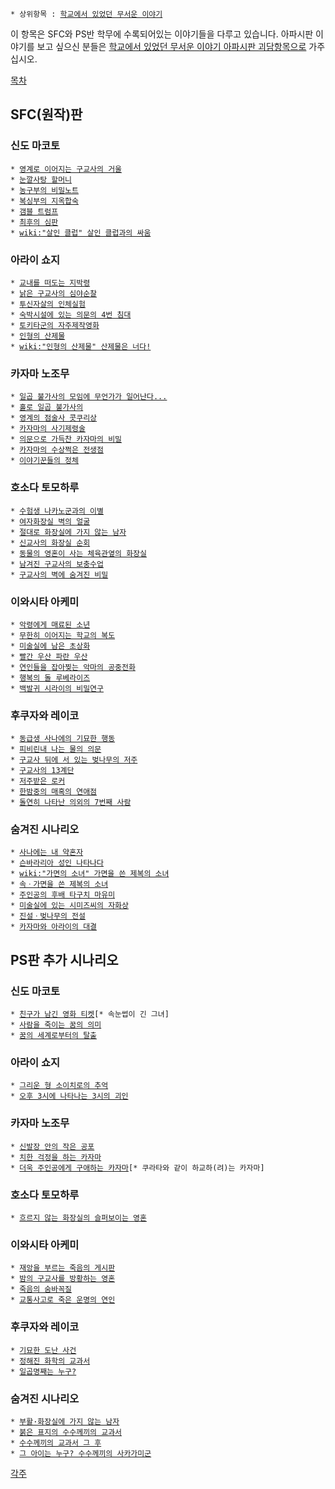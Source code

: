  * 상위항목 : [[학교에서 있었던 무서운 이야기]]

이 항목은 SFC와 PS반 학무에 수록되어있는 이야기들을 다루고 있습니다. 아파시판 이야기를 보고 싶으신 분들은 [[학교에서 있었던 무서운 이야기 아파시판 괴담]]항목으로 가주십시오.

[[목차]]


== SFC(원작)판 ==
=== 신도 마코토 ===
 * [[영계로 이어지는 구교사의 거울]]
 * [[눈깔사탕 할머니]]
 * [[농구부의 비밀노트]]
 * [[복싱부의 지옥합숙]]
 * [[갬블 트럼프]]
 * [[최후의 심판]]
 * [[wiki:"살인 클럽" 살인 클럽과의 싸움]]

=== 아라이 쇼지 ===
 * [[교내를 떠도는 지박령]]
 * [[낡은 구교사의 심야순찰]]
 * [[투신자살의 인체실험]]
 * [[숙박시설에 있는 의문의 4번 침대]]
 * [[토키타군의 자주제작영화]]
 * [[인형의 산제물]]
 * [[wiki:"인형의 산제물" 산제물은 너다!]]

=== 카자마 노조무 ===
 * [[일곱 불가사의 모임에 무언가가 일어난다...]]
 * [[홀로 일곱 불가사의]]
 * [[영계의 점술사 콧쿠리상]]
 * [[카자마의 사기제령술]]
 * [[의문으로 가득찬 카자마의 비밀]]
 * [[카자마의 수상쩍은 전생점]]
 * [[이야기꾼들의 정체]]

=== 호소다 토모하루 ===
 * [[수험생 나카노군과의 이별]]
 * [[여자화장실 벽의 얼굴]]
 * [[절대로 화장실에 가지 않는 남자]]
 * [[신교사의 화장실 순회]]
 * [[동물의 영혼이 사는 체육관옆의 화장실]]
 * [[남겨진 구교사의 보충수업]]
 * [[구교사의 벽에 숨겨진 비밀]]

=== 이와시타 아케미 ===
 * [[악령에게 매료된 소년]]
 * [[무한히 이어지는 학교의 복도]]
 * [[미술실에 남은 초상화]]
 * [[빨간 우산 파란 우산]]
 * [[연인들을 잡아찢는 악마의 공중전화]]
 * [[행복의 돌 루베라이즈]]
 * [[백발귀 시라이의 비밀연구]]

=== 후쿠자와 레이코 ===
 * [[동급생 사나에의 기묘한 행동]]
 * [[피비린내 나는 물의 의문]]
 * [[구교사 뒤에 서 있는 벚나무의 저주]]
 * [[구교사의 13계단]]
 * [[저주받은 로커]]
 * [[한밤중의 매혹의 연애점]]
 * [[돌연히 나타난 의외의 7번째 사람]]

=== 숨겨진 시나리오 ===
 * [[사나에는 내 약혼자]]
 * [[슨바라리아 성인 나타나다]]
 * [[wiki:"가면의 소녀" 가면을 쓴 제복의 소녀]]
 * [[속ㆍ가면을 쓴 제복의 소녀]]
 * [[주인공의 후배 타구치 마유미]]
 * [[미술실에 있는 시미즈씨의 자화상]]
 * [[진설ㆍ벚나무의 전설]]
 * [[카자마와 아라이의 대결]]


== PS판 추가 시나리오 ==
=== 신도 마코토 ===
 * [[친구가 남긴 영화 티켓]][* 속눈썹이 긴 그녀]
 * [[사람을 죽이는 꿈의 의미]]
 * [[꿈의 세계로부터의 탈출]]

=== 아라이 쇼지 ===
 * [[그리운 형 소이치로의 추억]]
 * [[오후 3시에 나타나는 3시의 괴인]]

=== 카자마 노조무 ===
 * [[신발장 안의 작은 공포]]
 * [[치한 걱정을 하는 카자마]]
 * [[더욱 주인공에게 구애하는 카자마]][* 쿠라타와 같이 하교하(려)는 카자마]

=== 호소다 토모하루 ===
 * [[흐르지 않는 화장실의 슬퍼보이는 영혼]]

=== 이와시타 아케미 ===
 * [[재앙을 부르는 죽음의 게시판]]
 * [[밤의 구교사를 방황하는 영혼]]
 * [[죽음의 숨바꼭질]]
 * [[교통사고로 죽은 운명의 연인]]

=== 후쿠자와 레이코 ===
 * [[기묘한 도난 사건]]
 * [[정해진 화학의 교과서]]
 * [[일곱명째는 누구?]]

=== 숨겨진 시나리오 ===
 * [[부활·화장실에 가지 않는 남자]]
 * [[붉은 표지의 수수께끼의 교과서]]
 * [[수수께끼의 교과서 그 후]]
 * [[그 아이는 누구? 수수께끼의 사카가미군]]

[[각주]]
